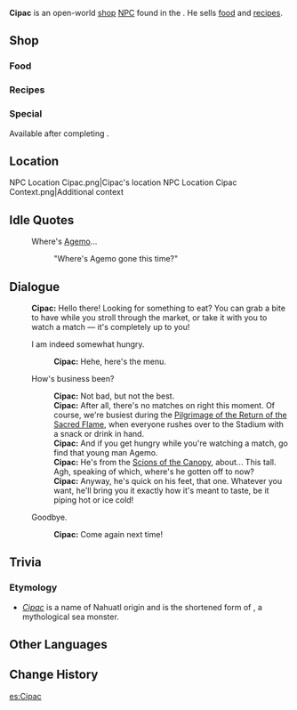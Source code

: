 {{Meta
<!-- Remove this template after adding the missing info -->
|missing_NPC_profile  = yes
}}
{{Character Infobox
|type             = Open-World NPC
|image            = NPC Cipac.png
|realname         = <!-- Optional, if different from in-game name -->
|affiliation      = Collective of Plenty
|deceased         = <!-- Past (for deceased prior to events of the game) or free response -->
|region           = Natlan
|location         = Natlan
|title            = 

|ancestry         = <!-- Clan/family -->
|father           = 
|mother           = 
|spouse           = 
|sibling          = 
|child            = 
|relative         = 

|voiceEN          = 
|voiceCN          = 
|voiceJP          = 
|voiceKR          = 
|dialoguereward   = 
}}
'''Cipac''' is an open-world [[shop]] [[NPC]] found in the {{Location|Stadium of the Sacred Flame}}. He sells [[food]] and [[Recipe|recipes]].

==Shop==
===Food===
{{Shop/Header|note=Refreshes|vendor=Cipac}}
{{Shop|Grainfruit Chips|1,850|2|note=Daily}}
{{Shop|Fried Shrimp Beanballs|5,850|2|note=Daily}}
{{Shop|Saurus Crackers|6,225|2|note=Daily}}
{{Shop/Footer}}

===Recipes===
{{Shop/Header|vendor=Cipac}}
{{Shop|Recipe|1,250|1|specific=Recipe: Grilled Fish in Mint Sauce}}
{{Shop|Recipe|2,500|1|specific=Recipe: Grainfruit Chips}}
{{Shop|Recipe|2,500|1|specific=Recipe: BBQ Beef Heart Skewers}}
{{Shop/Footer}}

===Special===
Available after completing {{Quest|Incandescent Ode of Resurrection}}.
{{Shop/Header|vendor=Cipac}}
{{Shop|Saurus Crackers: Tatankasaurus|6,225|1}}
{{Shop|Saurus Crackers: Qucusaurus|6,225|1}}
{{Shop|Saurus Crackers: Yumkasaurus|6,225|1}}
{{Shop|Saurus Crackers: Iktomisaurus|6,225|1}}
{{Shop|Saurus Crackers: Koholasaurus|6,225|1}}
{{Shop|Saurus Crackers: Tepetlisaurus|6,225|1}}
{{Shop/Footer}}

==Location==
<gallery>
NPC Location Cipac.png|Cipac's location
NPC Location Cipac Context.png|Additional context
</gallery>
<!--
==Profile==
Detailed story/lore information goes here.
''(To be added.)''

===Appearance===
Keep appearance section short and concise. Limit to 2 paragraphs with 3-4 sentences each.
''(To be added.)''

==Quests and Events==
{{Quests and Events}}
-->
==Idle Quotes==
{{Dialogue Start}}
: {{DIcon|Idle}} Where's [[Agemo]]...
:: {{A|VO Cipac 01.ogg}} "Where's Agemo gone this time?"
{{Dialogue End}}

==Dialogue==
{{Dialogue Start}}
:'''Cipac:''' Hello there! Looking for something to eat? You can grab a bite to have while you stroll through the market, or take it with you to watch a match &mdash; it's completely up to you!
:{{DIcon|Restaurant}} I am indeed somewhat hungry.
::'''Cipac:''' Hehe, here's the menu.
:{{DIcon}} How's business been?
::'''Cipac:''' Not bad, but not the best.
::'''Cipac:''' After all, there's no matches on right this moment. Of course, we're busiest during the [[Pilgrimage of the Return of the Sacred Flame]], when everyone rushes over to the Stadium with a snack or drink in hand.
::'''Cipac:''' And if you get hungry while you're watching a match, go find that young man Agemo.
::'''Cipac:''' He's from the [[Scions of the Canopy]], about... This tall. Agh, speaking of which, where's he gotten off to now?
::'''Cipac:''' Anyway, he's quick on his feet, that one. Whatever you want, he'll bring you it exactly how it's meant to taste, be it piping hot or ice cold!
:{{DIcon}} Goodbye.
::'''Cipac:''' Come again next time!
{{Dialogue End}}
<!--
==Event Dialogue==
===Event Name===
{{Dialogue Start}}
:'''{{subst:#titleparts:{{subst:PAGENAME}}}}:'''
{{Dialogue End}}
-->
==Trivia==
===Etymology===
* ''[https://nahuatl.wired-humanities.org/content/cipac Cipac]'' is a name of Nahuatl origin and is the shortened form of {{w|Cipactli}}, a mythological sea monster.

==Other Languages==
{{Other Languages|default_hidden=1
|en       = Cipac
|zhs      = 西帕克
|zhs_rm   = Xīpàkè
|zht      = 西帕克
|zht_rm   = Xīpàkè
|ja       = シパク
|ja_rm    = Shipaku
|ko       = 시팍
|es       = Cipac
|fr       = Cipac
|ru       = Сипак
|th       = Cipac
|vi       = Cipac
|de       = Cipac
|id       = Cipac
|pt       = Cipac
|tr       = Cipac
|it       = Cipac
}}

==Change History==
{{Change History|5.0}}
<!--
==References==
{{Reflist}}
-->

[[es:Cipac]]
